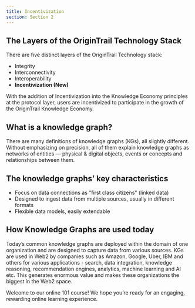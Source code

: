 ```yaml
---
title: Incentivization
section: Section 2
---
```


<YoutubeEmbed videoId="P7a7ET_NiuM" title="OT 101 — OT incentivization tools" />

## The Layers of the OriginTrail Technology Stack

There are five distinct layers of the OriginTrail Technology stack:

- Integrity
- Interconnectivity
- Interoperability
- **Incentivization (New)**

With the addition of Incentivization into the Knowledge Economy principles at the protocol layer, users are incentivized to participate in the growth of the OriginTrail Knowledge Economy.

## What is a knowledge graph?

There are many definitions of knowledge graphs (KGs), all slightly different. Without emphasizing on precision, all of them explain knowledge graphs as networks of entities — physical & digital objects, events or concepts and relationships between them.

## The knowledge graphs’ key characteristics

- Focus on data connections as "first class citizens" (linked data)
- Designed to ingest data from multiple sources, usually in different formats
- Flexible data models, easily extendable

## How Knowledge Graphs are used today

Today’s common knowledge graphs are deployed within the domain of one organization and are designed to capture data from various sources. KGs are used in Web2 by companies such as Amazon, Google, Uber, IBM and others for various applications - search, data integration, knowledge reasoning, recommendation engines, analytics, machine learning and AI etc. This generates enormous value and makes these organizations the biggest in the Web2 space.

Welcome to our online 101 course! We hope you’re ready for an engaging, rewarding online learning experience.
